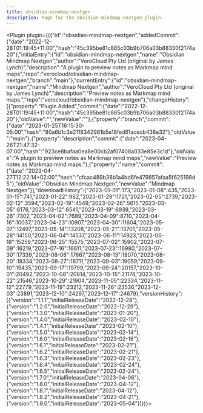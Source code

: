 ---
title: obsidian-mindmap-nextgen
description: Page for the obsidian-mindmap-nextgen plugin.
---


<Plugin plugin={({"id":"obsidian-mindmap-nextgen","addedCommit":{"date":"2022-12-28T01:19:45+11:00","hash":"45c395be81c865c03b9b706a03b88330f2174a20"},"initialEntry":{"id":"obsidian-mindmap-nextgen","name":"Obsidian Mindmap Nextgen","author":"VeroCloud Pty Ltd (original by James Lynch)","description":"A plugin to preview notes as Markmap mind maps","repo":"verocloud/obsidian-mindmap-nextgen","branch":"main"},"currentEntry":{"id":"obsidian-mindmap-nextgen","name":"Mindmap Nextgen","author":"VeroCloud Pty Ltd (original by James Lynch)","description":"Preview notes as Markmap mind maps.","repo":"verocloud/obsidian-mindmap-nextgen"},"changeHistory":[{"property":"Plugin Added","commit":{"date":"2022-12-28T01:19:45+11:00","hash":"45c395be81c865c03b9b706a03b88330f2174a20"},"oldValue":"","newValue":""},{"property":"branch","commit":{"date":"2023-01-25T16:15:30-05:00","hash":"80a6b1c3e2118342981b5e18fed61acecb438e32"},"oldValue":"main"},{"property":"description","commit":{"date":"2023-04-26T21:47:32-07:00","hash":"923ce8bafaa0ea8e00cb2af07408a033e85e3c1d"},"oldValue":"A plugin to preview notes as Markmap mind maps","newValue":"Preview notes as Markmap mind maps."},{"property":"name","commit":{"date":"2023-04-27T12:22:14+02:00","hash":"cfcac489b38b1a4bd6fe479857afaa5f625198d5"},"oldValue":"Obsidian Mindmap Nextgen","newValue":"Mindmap Nextgen"}],"downloadHistory":{"2023-01-01":173,"2023-01-08":435,"2023-01-15":741,"2023-01-22":982,"2023-01-29":1721,"2023-02-05":2739,"2023-02-12":3594,"2023-02-19":4549,"2023-02-26":5615,"2023-03-05":6176,"2023-03-12":6541,"2023-03-19":6939,"2023-03-26":7302,"2023-04-02":7689,"2023-04-09":8710,"2023-04-16":10037,"2023-04-23":10907,"2023-04-30":11604,"2023-05-07":12497,"2023-05-14":13208,"2023-05-21":13701,"2023-05-28":14150,"2023-06-04":14537,"2023-06-11":14923,"2023-06-18":15259,"2023-06-25":15575,"2023-07-02":15902,"2023-07-09":16219,"2023-07-16":16611,"2023-07-23":16980,"2023-07-30":17339,"2023-08-06":17667,"2023-08-13":18070,"2023-08-20":18334,"2023-08-27":18711,"2023-09-03":19059,"2023-09-10":19435,"2023-09-17":19799,"2023-09-24":20157,"2023-10-01":20492,"2023-10-08":20814,"2023-10-15":21178,"2023-10-22":21546,"2023-10-29":21904,"2023-11-05":22334,"2023-11-12":22779,"2023-11-19":23212,"2023-11-26":23536,"2023-12-03":23891,"2023-12-10":24297,"2023-12-17":24679},"versionHistory":[{"version":"1.1.1","initialReleaseDate":"2022-12-28"},{"version":"1.2.0","initialReleaseDate":"2022-12-29"},{"version":"1.3.0","initialReleaseDate":"2023-01-20"},{"version":"1.4.0","initialReleaseDate":"2023-02-10"},{"version":"1.4.1","initialReleaseDate":"2023-02-10"},{"version":"1.5.0","initialReleaseDate":"2023-02-14"},{"version":"1.6.0","initialReleaseDate":"2023-02-16"},{"version":"1.6.1","initialReleaseDate":"2023-02-21"},{"version":"1.6.2","initialReleaseDate":"2023-02-21"},{"version":"1.6.3","initialReleaseDate":"2023-02-23"},{"version":"1.6.4","initialReleaseDate":"2023-02-24"},{"version":"1.6.5","initialReleaseDate":"2023-02-24"},{"version":"1.7.0","initialReleaseDate":"2023-04-06"},{"version":"1.8.0","initialReleaseDate":"2023-04-12"},{"version":"1.8.1","initialReleaseDate":"2023-04-12"},{"version":"1.8.2","initialReleaseDate":"2023-04-21"},{"version":"1.9.0","initialReleaseDate":"2023-05-04"}]})}></Plugin>